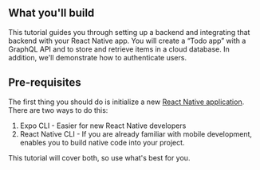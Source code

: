 ## What you'll build

This tutorial guides you through setting up a backend and integrating that backend with your React Native app. You will create a “Todo app” with a GraphQL API and to store and retrieve items in a cloud database. In addition, we'll demonstrate how to authenticate users.

## Pre-requisites

The first thing you should do is initialize a new [React Native application](https://facebook.github.io/react-native/docs/getting-started). There are two ways to do this:

1. Expo CLI - Easier for new React Native developers
2. React Native CLI - If you are already familiar with mobile development, enables you to build native code into your project.

This tutorial will cover both, so use what's best for you.
